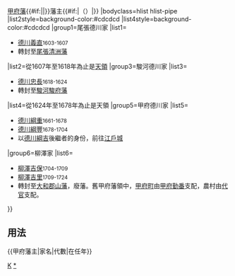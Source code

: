 {{Navbox
|name=甲府藩主
|title={{#if:{{{1|}}}|{{{1|}}}|}}[[甲府藩]]{{#if:{{{2|}}}|{{{2|}}}|}}藩主{{#if:{{{3|}}}|（{{{3|}}}）|}}
|bodyclass=hlist hlist-pipe
|list2style=background-color:#cdcdcd
|list4style=background-color:#cdcdcd
|group1=尾張德川家
|list1=
*[[德川義直]]<small>1603-1607</small>
*轉封至[[尾張國|尾張]][[清洲藩]]
|list2=從1607年至1618年為止是[[天領]]
|group3=駿河德川家
|list3=
*[[德川忠長]]<small>1618-1624</small>
*轉封至[[駿河國|駿河]][[駿府藩]]
|list4=從1624年至1678年為止是天領
|group5=甲府德川家
|list5=
*[[德川綱重]]<small>1661-1678</small>
*[[德川家宣|德川綱豐]]<small>1678-1704</small>
*以[[德川綱吉]]後繼者的身份，前往[[江戶城]]
|group6=柳澤家
|list6=
*[[柳澤吉保]]<small>1704-1709</small>
*[[柳澤吉里]]<small>1709-1724</small>
*轉封至[[大和國|大和]][[郡山藩]]，廢藩。舊甲府藩領中，[[甲府町]]由[[甲府勤番]]支配，農村由[[代官]]支配。
}}<noinclude>
==用法==
<nowiki>{{甲府藩主|家名|代數|在任年}}</nowiki>
[[Category:歷代藩主模板|K]]
[[Category:甲府藩主|*]]
</noinclude>